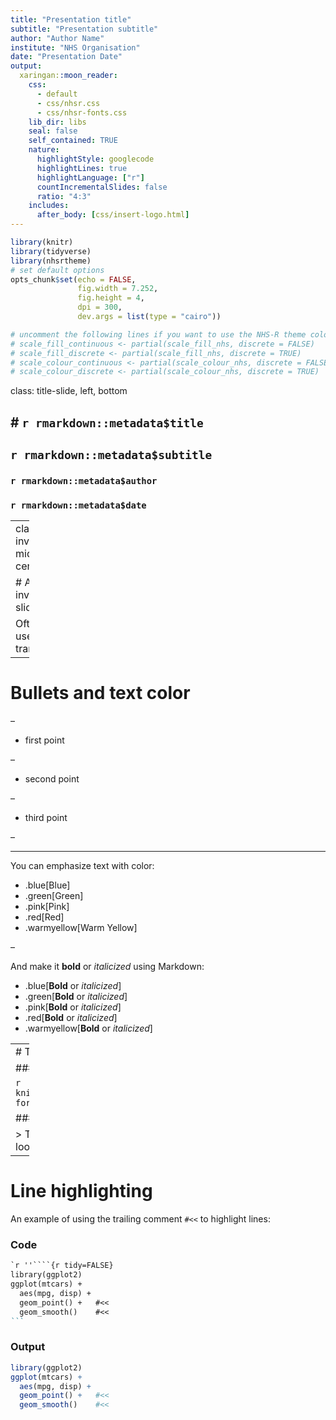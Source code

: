 ```yaml
---
title: "Presentation title"
subtitle: "Presentation subtitle"
author: "Author Name"
institute: "NHS Organisation"
date: "Presentation Date"
output:
  xaringan::moon_reader:
    css: 
      - default
      - css/nhsr.css
      - css/nhsr-fonts.css
    lib_dir: libs
    seal: false
    self_contained: TRUE
    nature:
      highlightStyle: googlecode
      highlightLines: true
      highlightLanguage: ["r"]
      countIncrementalSlides: false
      ratio: "4:3"
    includes:
      after_body: [css/insert-logo.html]
---
```


```r
library(knitr)
library(tidyverse)
library(nhsrtheme)
# set default options
opts_chunk$set(echo = FALSE,
               fig.width = 7.252,
               fig.height = 4,
               dpi = 300,
               dev.args = list(type = "cairo"))

# uncomment the following lines if you want to use the NHS-R theme colours by default
# scale_fill_continuous <- partial(scale_fill_nhs, discrete = FALSE)
# scale_fill_discrete <- partial(scale_fill_nhs, discrete = TRUE)
# scale_colour_continuous <- partial(scale_colour_nhs, discrete = FALSE)
# scale_colour_discrete <- partial(scale_colour_nhs, discrete = TRUE)
```

class: title-slide, left, bottom

# `r rmarkdown::metadata$title`
----
## **`r rmarkdown::metadata$subtitle`**
### `r rmarkdown::metadata$author`
### `r rmarkdown::metadata$date`

---
class: inverse, middle, center

# An inverse slide

Often used for transitions

---

# Bullets and text color

--

* first point

--

* second point

--

* third point

--

-----

You can emphasize text with color:

* .blue[Blue]
* .green[Green]
* .pink[Pink]
* .red[Red]
* .warmyellow[Warm Yellow]

--

And make it **bold** or _italicized_ using Markdown:

* .blue[**Bold** or _italicized_]
* .green[**Bold** or _italicized_]
* .pink[**Bold** or _italicized_]
* .red[**Bold** or _italicized_]
* .warmyellow[**Bold** or _italicized_]

---
# Tables and quotes

### Table

```r
knitr::kable(head(iris), format = 'html')
```

### Quote

> This is what a quote looks like.

---
# Line highlighting

An example of using the trailing comment `#<<` to highlight lines:

### Code

````markdown
`r ''````{r tidy=FALSE}
library(ggplot2)
ggplot(mtcars) + 
  aes(mpg, disp) + 
  geom_point() +   #<<
  geom_smooth()    #<<
```
````

### Output

```r
library(ggplot2)
ggplot(mtcars) + 
  aes(mpg, disp) + 
  geom_point() +   #<<
  geom_smooth()    #<<
```
